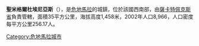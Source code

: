 {{Coord|14|31|N|90|48|W|region:GT_type:city|display=title}}

'''聖米格爾杜埃尼亞斯'''（{{lang-es|San Miguel Dueñas}}），是[[危地馬拉|危地馬拉]]的城鎮，位於該國西南部，由[[薩卡特佩克斯省|薩卡特佩克斯省]]負責管轄，面積35平方公里，海拔高度1,458米，2002年人口8,966，人口密度每平方公里256.17人。

{{Guatemala-geo-stub}}
[[Category:危地馬拉城市|Category:危地馬拉城市]]